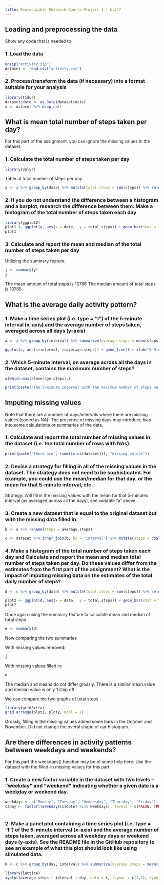 ```yaml
---
title: Reproducible Research Course Project 1 - kli47
---
```


## Loading and preprocessing the data  

Show any code that is needed to

### 1. Load the data

```r
unzip("activity.zip")
dataset <- read.csv("activity.csv")
```  

### 2. Process/transform the data (if necessary) into a format suitable for your analysis

```r
library(tidyr)
dataset$date <- as.Date(dataset$date)
z <- dataset %>% drop_na()
```  

## What is mean total number of steps taken per day?

For this part of the assignment, you can ignore the missing values in the dataset.

### 1. Calculate the total number of steps taken per day

```r
library(dplyr)
```
Table of total number of steps per day
```r
y <- z %>% group_by(date) %>% mutate(total.steps = sum(steps)) %>% select(date, total.steps) %>% distinct %>% print(n = Inf)
```

### 2. If you do not understand the difference between a histogram and a barplot, research the difference between them. Make a histogram of the total number of steps taken each day

```r
library(ggplot2)
plot1 <- ggplot(y, aes(x = date,  y = total.steps)) + geom_bar(stat = "identity", fill="steelblue") + labs(title="Histogram of Total Steps (Excluding Missing Values)", x = "Date", y = "Total Steps") + theme_minimal()
plot1
```

### 3. Calculate and report the mean and median of the total number of steps taken per day

Utilizing the summary feature.

```r
j <- summary(y)
j
```
The mean amount of total steps is 10766
The median amount of total steps is 10765

## What is the average daily activity pattern?

### 1. Make a time series plot (i.e. type = "l") of the 5-minute interval (x-axis) and the average number of steps taken, averaged across all days (y-axis)

```r
a <- z %>% group_by(interval) %>% summarize(average.steps = mean(steps))

ggplot(a, aes(x=interval, y=average.steps)) + geom_line() + xlab("5-Minute Intervals") + ylab("Steps") + ggtitle("Average Steps Across All Days for Each 5-Minute Interval")
```

### 2. Which 5-minute interval, on average across all the days in the dataset, contains the maximum number of steps?

```r
a[which.max(a$average.steps),]

print(paste("The 5-minute interval with the maximum number of steps on average across all the days is the", paste(as.character(a[which.max(a$average.steps),1]), "th", sep=""), "interval"))
```

## Imputing missing values
Note that there are a number of days/intervals where there are missing values (coded as NA). The presence of missing days may introduce bias into some calculations or summaries of the data.

### 1. Calculate and report the total number of missing values in the dataset (i.e. the total number of rows with NAs). 

```r
print(paste("There are", (sum(is.na(dataset))), "missing values"))
```

### 2. Devise a strategy for filling in all of the missing values in the dataset. The strategy does not need to be sophisticated. For example, you could use the mean/median for that day, or the mean for that 5-minute interval, etc.

Strategy: Will fill in the missing values with the mean for that 5-minutes interval (as averaged across all the days), see variable "a" above. 

### 3. Create a new dataset that is equal to the original dataset but with the missing data filled in.

```r
b <- a %>% rename(steps = average.steps)

c <- dataset %>% inner_join(b, by = "interval") %>% mutate(steps = coalesce(steps.x, steps.y)) %>% select(date, interval, steps)
```

### 4. Make a histogram of the total number of steps taken each day and Calculate and report the mean and median total number of steps taken per day. Do these values differ from the estimates from the first part of the assignment? What is the impact of imputing missing data on the estimates of the total daily number of steps?

```r
d <- c %>% group_by(date) %>% mutate(total.steps = sum(steps)) %>% select(date, total.steps) %>% distinct

plot2 <- ggplot(d, aes(x = date,  y = total.steps)) + geom_bar(stat = "identity", fill="steelblue") + labs(title="Histogram of Total Steps (Missing Values Filled In)", x = "Date", y = "Total Steps") + theme_minimal()
plot2
```

Once again using the summary feature to calculate mean and median of total steps
```r
e <- summary(d)
```

Now comparing the two summaries

With missing values removed:
```r
j
```
With missing values filled in:
```r
e
```

The median and means do not differ grossly. There is a similar mean value and median value is only 1 step off.

We can compare the two graphs of total steps
```r
library(gridExtra)
grid.arrange(plot1, plot2, ncol = 1)
```
  
Grossly, filling in the missing values added some bars in the October and November. Did not change the overal shape of our histogram.

## Are there differences in activity patterns between weekdays and weekends?

For this part the weekdays() function may be of some help here. Use the dataset with the filled-in missing values for this part.

### 1. Create a new factor variable in the dataset with two levels – “weekday” and “weekend” indicating whether a given date is a weekday or weekend day.

```r
weekdays <- c("Monday", "Tuesday", "Wednesday", "Thursday", "Friday")
c$day <- factor((weekdays(c$date) %in% weekdays), levels = c(FALSE, TRUE), labels=c("Weekend", "Weekday"))
        
```

### 2. Make a panel plot containing a time series plot (i.e. type = "l") of the 5-minute interval (x-axis) and the average number of steps taken, averaged across all weekday days or weekend days (y-axis). See the README file in the GitHub repository to see an example of what this plot should look like using simulated data.

```r
k <- c %>% group_by(day, interval) %>% summarize(average.steps = mean(steps))

library(lattice)
xyplot(average.steps ~ interval | day, data = k, layout = c(1,2), type = "l", main = "Weekday vs. Weekend Total Steps per 5-Minute Interval", xlab = "5-Minute Intervals", ylab = "Steps")

```
